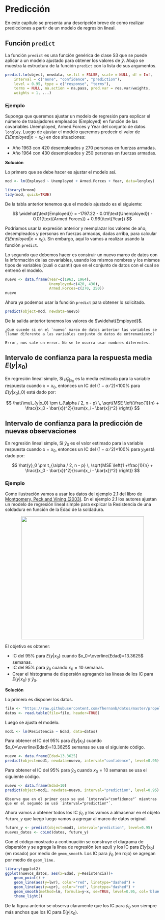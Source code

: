 # Predicción {#predict}
En este capítulo se presenta una descripción breve de como realizar predicciones a partir de un modelo de regresión lineal.

## Función `predict` {-}
La función `predict` es una función genérica de clase S3 que se puede aplicar a un modelo ajustado para obtener los valores de $\hat{y}$. Abajo se muestra la estructura de la función `predict` con la lista de sus argumentos.

```r
predict.lm(object, newdata, se.fit = FALSE, scale = NULL, df = Inf, 
    interval = c("none", "confidence", "prediction"), 
    level = 0.95, type = c("response", "terms"), 
    terms = NULL, na.action = na.pass, pred.var = res.var/weights, 
    weights = 1, ...) 
```

### Ejemplo {-}
Suponga que queremos ajustar un modelo de regresión para explicar el número de trabajadores empleados (Employed) en función de las covariables Unemployed, Armed.Forces y Year del conjunto de datos `longley`. Luego de ajustar el modelo queremos predecir el valor de $E(Employed|x=x_0)$ en dos situaciones:

- Año 1963 con 420 desempleados y 270 personas en fuerzas armadas.
- Año 1964 con 430 desempleados y 250 personas en fuerzas armadas.

__Solución__

Lo primero que se debe hacer es ajustar el modelo así.

```r
mod <- lm(Employed ~ Unemployed + Armed.Forces + Year, data=longley)

library(broom)
tidy(mod, quick=TRUE)
```

De la tabla anterior tenemos que el modelo ajustado es el siguiente:

$$
\widehat{\text{Employed}} = -1797.22 - 0.01(\text{Unemployed}) - 0.01(\text{Armed.Forces}) + 0.96(\text{Year})
$$

Podríamos usar la expresión anterior y reemplazar los valores de año, desempleados y personas en fuerzas armadas, dadas arriba, para calcular $E(Employed|x=x_0)$. Sin embargo, aquí lo vamos a realizar usando la función `predict`.

Lo segundo que debemos hacer es construir un nuevo marco de datos con la información de las covariables, usando los mismos nombres y los mismos tipos de variables (cuali o cuanti) que en el conjunto de datos con el cual se entrenó el modelo.

```r
nuevo <- data.frame(Year=c(1963, 1964),
                    Unemployed=c(420, 430),
                    Armed.Forces=c(270, 250))
nuevo
```

Ahora ya podemos usar la función `predict` para obtener lo solicitado.

```r
predict(object=mod, newdata=nuevo)
```

De la salida anterior tenemos los valores de $\widehat{Employed}$.

```block2
¿Qué sucede si en el `nuevo` marco de datos anterior las variables se llaman diferente a las variables conjunto de datos de entrenamiento?
  
Error, nos sale un error. No se le ocurra usar nombres diferentes.
```

## Intervalo de confianza para la respuesta media $E(y|x_0)$ {-}
En regresión lineal simple, Si $\hat{\mu}_{y|x_0}$ es la media estimada para la variable respuesta cuando $x=x_0$, entonces un IC del $(1−\alpha⁄2)$×100% para $E(y|x_0)$_0) está dado por:

$$
\hat{\mu}_{y|x_0} \pm t_{\alpha / 2, n - p} \, \sqrt{MSE \left(\frac{1}{n} + \frac{(x_0 - \bar{x})^2}{\sum(x_i - \bar{x})^2} \right)}
$$

## Intervalo de confianza para la predicción de nuevas observaciones {-}
En regresión lineal simple, Si $\hat{y}_0$ es el valor estimado para la variable respuesta cuando $x=x_0$, entonces un IC del $(1−\alpha⁄2)$×100% para $y_0$está dado por:

$$
\hat{y}_0 \pm t_{\alpha / 2, n - p} \, \sqrt{MSE \left(1 +\frac{1}{n} + \frac{(x_0 - \bar{x})^2}{\sum(x_i - \bar{x})^2} \right)}
$$

### Ejemplo {-}
Como ilustración vamos a usar los datos del ejemplo 2.1 del libro de [Montgomery, Peck and Vining (2003)](https://www.amazon.com/Introduccion-analisis-regresion-lineal-Spanish/dp/9702403278). En el ejemplo 2.1 los autores ajustan un modelo de regresión lineal simple para explicar la Resistencia de una soldadura en función de la Edad de la soldadura.

<p align="center">
  <img src="images/ilustracion_soldadura.png" width="400">
</p>

El objetivo es obtener:

- IC del 95% para $E(y|x_0)$ cuando $x_0=\overline{Edad}=13.3625$ semanas.
- IC del 95% para $\hat{y}_0$ cuando $x_0=10$ semanas.
- Crear el histograma de dispersión agregando las líneas de los IC para $E(y|x_0)$ y $\hat{y}_0$.

__Solución__

Lo primero es disponer los datos.

```r
file <- "https://raw.githubusercontent.com/fhernanb/datos/master/propelente"
datos <- read.table(file=file, header=TRUE)
```

Luego se ajusta el modelo.

```r
mod1 <- lm(Resistencia ~ Edad, data=datos)
```

Para obtener el IC del 95% para $E(y|x_0)$ cuando $x_0=\overline{Edad}=13.3625$ semanas se usa el siguiente código.

```r
nuevo <- data.frame(Edad=13.3625)
predict(object=mod1, newdata=nuevo, interval="confidence", level=0.95)
```

Para obtener el IC del 95% para $\hat{y}_0$ cuando $x_0=10$ semanas se usa el siguiente código.

```r
nuevo <- data.frame(Edad=10)
predict(object=mod1, newdata=nuevo, interval="prediction", level=0.95)
```

```block2
Observe que en el primer caso se usó `interval="confidence"` mientras que en el segundo se usó `interval="prediction"`.
```

Ahora vamos a obtener todos los IC $\hat{y}_0$ y los vamos a almacenar en el objeto `future_y` que luego luego vamos a agregar al marco de datos original.

```r
future_y <- predict(object=mod1, interval="prediction", level=0.95)
nuevos_datos <- cbind(datos, future_y)
```

Con el código mostrado a continuación se construye el diagrama de dispersión y se agrega la línea de regresión (en azul) y los IC para $E(y|x_0)$ (en rosado) por medio de `geom_smooth`. Los IC para $\hat{y}_0$ (en rojo) se agregan por medio de `geom_line.`

```r
library(ggplot2)
ggplot(nuevos_datos, aes(x=Edad, y=Resistencia))+
    geom_point() +
    geom_line(aes(y=lwr), color="red", linetype="dashed") +
    geom_line(aes(y=upr), color="red", linetype="dashed") +
    geom_smooth(method=lm, formula=y~x, se=TRUE, level=0.95, col='blue', fill='pink2') +
    theme_light()
```

De la figura anterior se observa claramente que los IC para $\hat{y}_0$ son siempre más anchos que los IC para $E(y|x_0)$.
